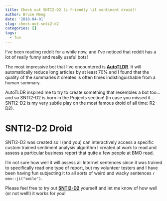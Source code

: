 ```yaml
---
title: Check out SNTI2-D2 (a friendly lil sentiment droid)!
author: Bruce Meng
date: '2018-04-01'
slug: check-out-snti2-d2
categories: []
tags:
  - fun
---
```


I've been reading reddit for a while now, and I've noticed that reddit has a lot of really funny and really useful bots!

The most impressive bot that I've encountered is **[AutoTLDR](https://www.reddit.com/r/autotldr/comments/31b9fm/faq_autotldr_bot/)**. It will automatically reduce long articles by at least 70% and I found that the quality of the summaries it creates is often times indistinguishable from a human summary.

AutoTLDR inspired me to try to create something that resembles a bot too... and so SNTI2-D2 is born in the Projects section! (In case you missed it... SNTI2-D2 is my very subtle play on the most famous droid of all time: R2-D2).

# SNTI2-D2 Droid

SNTI2-D2 was created so I (and you) can interactively access a specific custom trained sentiment analysis algorithm I created at work to read and assess a particular business report that quite a few people at BMO read. 

I'm not sure how well it will assess all Internet sentences since it was trained to specifically read one type of report, but my volunteer testers and I have been having fun subjecting it to all sorts of weird and wacky sentences `r emo::ji("smile")`.

Please feel free to try out **[SNTI2-D2](https://www.brucemeng.ca/project/snti2-d2/)** yourself and let me know of how well (or not well!) it works for you!